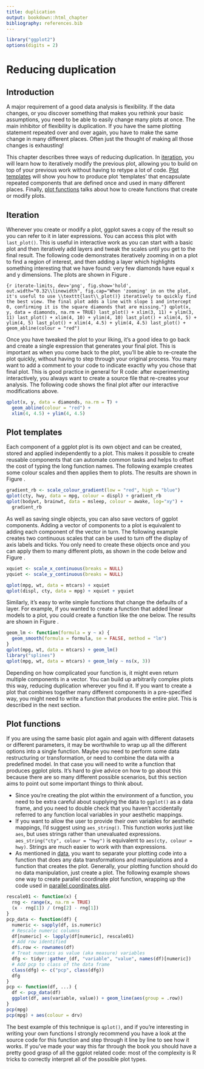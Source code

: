 ```yaml
---
title: duplication
output: bookdown::html_chapter
bibliography: references.bib
---
```


```r
library("ggplot2")
options(digits = 2)
```

# Reducing duplication {#cha:duplication}

## Introduction

A major requirement of a good data analysis is flexibility. If the data changes, or you discover something that makes you rethink your basic assumptions, you need to be able to easily change many plots at once. The main inhibitor of flexibility is duplication. If you have the same plotting statement repeated over and over again, you have to make the same change in many different places. Often just the thought of making all those changes is exhausting!

This chapter describes three ways of reducing duplication. In [iteration](#sec:iteration), you will learn how to iteratively modify the previous plot, allowing you to build on top of your previous work without having to retype a lot of code. [Plot templates](#sec:templates) will show you how to produce plot 'templates' that encapsulate repeated components that are defined once and used in many different places. Finally, [plot functions](#sec:functions) talks about how to create functions that create or modify plots.  \index{Duplication!reducing} \index{Reducing duplication}

## Iteration {#sec:iteration}

Whenever you create or modify a plot, ggplot saves a copy of the result so you can refer to it in later expressions. You can access this plot with `last_plot()`. This is useful in interactive work as you can start with a basic plot and then iteratively add layers and tweak the scales until you get to the final result. The following code demonstrates iteratively zooming in on a plot to find a region of interest, and then adding a layer which highlights something interesting that we have found: very few diamonds have equal x and y dimensions. The plots are shown in Figure \ref{fig:iterate-limits}. \index{Iteration} \indexf{last_plot} \index{Duplication!iteration}

```{r iterate-limits, dev='png', fig.show='hold', out.width="0.32\\linewidth", fig.cap="When 'zooming' in on the plot, it's useful to use \\texttt{last\\_plot()} iteratively to quickly find the best view. The final plot adds a line with slope 1 and intercept 0, confirming it is the square diamonds that are missing."}
qplot(x, y, data = diamonds, na.rm = TRUE)
last_plot() + xlim(3, 11) + ylim(3, 11)
last_plot() + xlim(4, 10) + ylim(4, 10)
last_plot() + xlim(4, 5) + ylim(4, 5)
last_plot() + xlim(4, 4.5) + ylim(4, 4.5)
last_plot() + geom_abline(colour = "red")
```

Once you have tweaked the plot to your liking, it's a good idea to go back and create a single expression that generates your final plot. This is important as when you come back to the plot, you'll be able to re-create the plot quickly, without having to step through your original process. You many want to add a comment to your code to indicate exactly why you chose that final plot. This is good practice in general for R code: after experimenting interactively, you always want to create a source file that re-creates your analysis.  The following code shows the final plot after our interactive modifications above.

```r
qplot(x, y, data = diamonds, na.rm = T) + 
  geom_abline(colour = "red") +
  xlim(4, 4.5) + ylim(4, 4.5)
```

## Plot templates {#sec:templates}

Each component of a ggplot plot is its own object and can be created, stored and applied independently to a plot. This makes it possible to create reusable components that can automate common tasks and helps to offset the cost of typing the long function names. The following example creates some colour scales and then applies them to plots. The results are shown in Figure \ref{fig:gradient-rb}.  \index{Templates} \index{Duplication!templates}

```r
gradient_rb <- scale_colour_gradient(low = "red", high = "blue")
qplot(cty, hwy, data = mpg, colour = displ) + gradient_rb
qplot(bodywt, brainwt, data = msleep, colour = awake, log="xy") +
  gradient_rb
```

As well as saving single objects, you can also save vectors of ggplot components. Adding a vector of components to a plot is equivalent to adding each component of the vector in turn. The following example creates two continuous scales that can be used to turn off the display of axis labels and ticks. You only need to create these objects once and you can apply them to many different plots, as shown in the code below and Figure \ref{fig:quiet}. \index{Layers!reusing}

```r
xquiet <- scale_x_continuous(breaks = NULL)
yquiet <- scale_y_continuous(breaks = NULL)

qplot(mpg, wt, data = mtcars) + xquiet 
qplot(displ, cty, data = mpg) + xquiet + yquiet 
```

Similarly, it's easy to write simple functions that change the defaults of a layer. For example, if you wanted to create a function that added linear models to a plot, you could create a function like the one below. The results are shown in Figure \ref{fig:geom-lm}.

```r
geom_lm <- function(formula = y ~ x) {
  geom_smooth(formula = formula, se = FALSE, method = "lm")
}
qplot(mpg, wt, data = mtcars) + geom_lm()
library("splines")
qplot(mpg, wt, data = mtcars) + geom_lm(y ~ ns(x, 3))
```

Depending on how complicated your function is, it might even return multiple components in a vector. You can build up arbitrarily complex plots this way, reducing duplication wherever you find it.  If you want to create a plot that combines together many different components in a pre-specified way, you might need to write a function that produces the entire plot. This is described in the next section.

## Plot functions {#sec:functions}

If you are using the same basic plot again and again with different datasets or different parameters, it may be worthwhile to wrap up all the different options into a single function. Maybe you need to perform some data restructuring or transformation, or need to combine the data with a predefined model. In that case you will need to write a function that produces ggplot plots. It's hard to give advice on how to go about this because there are so many different possible scenarios, but this section aims to point out some important things to think about. \index{Duplication!functions} \index{Functions that create plots}

* Since you're creating the plot within the environment of a function, you need to be extra careful about supplying the data to `ggplot()` as a data frame, and you need to double check that you haven't accidentally referred to any function local variables in your aesthetic mappings.
* If you want to allow the user to provide their own variables for aesthetic mappings, I'd suggest using `aes_string()`.  This function works just like `aes`, but uses strings rather than unevaluated expressions. `aes_string("cty", colour = "hwy")` is equivalent to `aes(cty, colour = hwy)`.  Strings are much easier to work with than expressions. \index{Mappings!creating programmatically} \indexf{aes_string}
* As mentioned in [data](#cha:data), you want to separate your plotting code into a function that does any data transformations and manipulations and a function that creates the plot. Generally, your plotting function should do no data manipulation, just create a plot. The following example shows one way to create parallel coordinate plot function, wrapping up the code used in [parallel coordinates plot](#sub:molten-data). \index{Parallel coordinates plot}

```r
rescale01 <- function(x) {
  rng <- range(x, na.rm = TRUE)
  (x - rng[1]) / (rng[2] - rng[1])
}
pcp_data <- function(df) {
  numeric <- sapply(df, is.numeric)
  # Rescale numeric columns
  df[numeric] <- lapply(df[numeric], rescale01)
  # Add row identified
  df$.row <- rownames(df)
  # Treat numerics as value (aka measure) variables 
  dfg <- tidyr::gather_(df, "variable", "value", names(df)[numeric])
  # Add pcp to class of the data frame
  class(dfg) <- c("pcp", class(dfg))
  dfg
}
pcp <- function(df, ...) {
  df <- pcp_data(df)
  ggplot(df, aes(variable, value)) + geom_line(aes(group = .row))
}
pcp(mpg)
pcp(mpg) + aes(colour = drv)
```

The best example of this technique is `qplot()`, and if you're interesting in writing your own functions I strongly recommend you have a look at the source code for this function and step through it line by line to see how it works.  If you've made your way this far through the book you should have a pretty good grasp of all the ggplot related code: most of the complexity is R tricks to correctly interpret all of the possible plot types.
